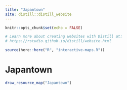 ```yaml
---
title: "Japantown"
site: distill::distill_website
---
```


```r
knitr::opts_chunk$set(echo = FALSE)

# Learn more about creating websites with Distill at:
# https://rstudio.github.io/distill/website.html

```



```r
source(here::here("R", "interactive-maps.R"))
```



<div class="mt-16 mb-4">
  <h1 class="text-4xl font-bold mb-4">Japantown</h1>
  </div>







```r
draw_resource_map("Japantown")
```

